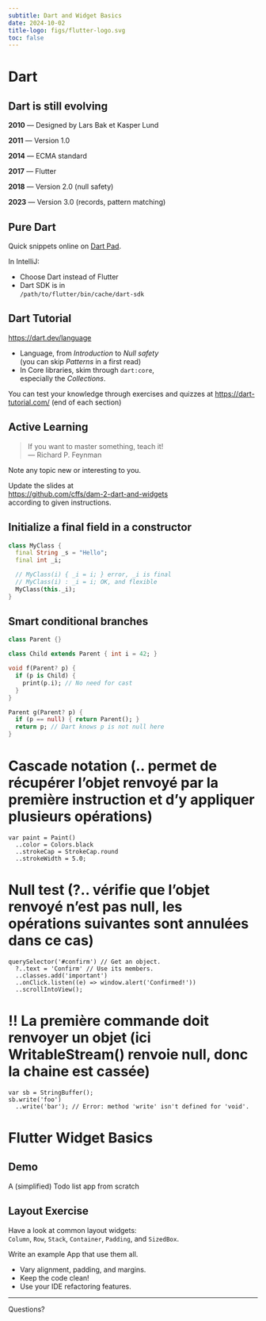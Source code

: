 ```yaml
---
subtitle: Dart and Widget Basics
date: 2024-10-02
title-logo: figs/flutter-logo.svg
toc: false
---
```


# Dart

## Dart is still evolving

**2010** — Designed by Lars Bak et Kasper Lund

**2011** — Version 1.0

**2014** — ECMA standard

**2017** — Flutter

**2018** — Version 2.0 (null safety)

**2023** — Version 3.0 (records, pattern matching)

## Pure Dart

Quick snippets online on [Dart Pad][dartpad].

[dartpad]: https://dartpad.dev/

In IntelliJ:

- Choose Dart instead of Flutter
- Dart SDK is in  
  `/path/to/flutter/bin/cache/dart-sdk`

## Dart Tutorial

<https://dart.dev/language>

- Language, from *Introduction* to *Null safety*  
  (you can skip *Patterns* in a first read)
- In Core libraries, skim through `dart:core`,  
  especially the *Collections*.

You can test your knowledge through exercises and quizzes at <https://dart-tutorial.com/> (end of each section)

## Active Learning

> If you want to master something, teach it!  
— Richard P. Feynman

Note any topic new or interesting to you.

Update the slides at  
<https://github.com/cffs/dam-2-dart-and-widgets>  
according to given instructions.

<!-- Add new slides about Dart following this line -->

## Initialize a final field in a constructor

```dart
class MyClass {
  final String _s = "Hello";
  final int _i;

  // MyClass(i) { _i = i; } error, _i is final
  // MyClass(i) : _i = i; OK, and flexible
  MyClass(this._i);
}
```

## Smart conditional branches

```dart
class Parent {}

class Child extends Parent { int i = 42; }

void f(Parent? p) {
  if (p is Child) {
    print(p.i); // No need for cast
  }
}

Parent g(Parent? p) {
  if (p == null) { return Parent(); }
  return p; // Dart knows p is not null here
}
```

# Cascade notation (.. permet de récupérer l'objet renvoyé par la première instruction et d'y appliquer plusieurs opérations)
```
var paint = Paint()
  ..color = Colors.black
  ..strokeCap = StrokeCap.round
  ..strokeWidth = 5.0;
```

# Null test (?.. vérifie que l'objet renvoyé n'est pas null, les opérations suivantes sont annulées dans ce cas)
```
querySelector('#confirm') // Get an object.
  ?..text = 'Confirm' // Use its members.
  ..classes.add('important')
  ..onClick.listen((e) => window.alert('Confirmed!'))
  ..scrollIntoView();
```

# !! La première commande doit renvoyer un objet (ici WritableStream() renvoie null, donc la chaine est cassée)
```
var sb = StringBuffer();
sb.write('foo')
  ..write('bar'); // Error: method 'write' isn't defined for 'void'.
```

<!-- End of Dart feature slides -->

# Flutter Widget Basics

## Demo

A (simplified) Todo list app from scratch

## Layout Exercise

Have a look at common layout widgets:  
`Column`, `Row`, `Stack`, `Container`, `Padding`, and `SizedBox`.

Write an example App that use them all.

- Vary alignment, padding, and margins.
- Keep the code clean!
- Use your IDE refactoring features.

---

[Questions?]{.r-fit-text}
